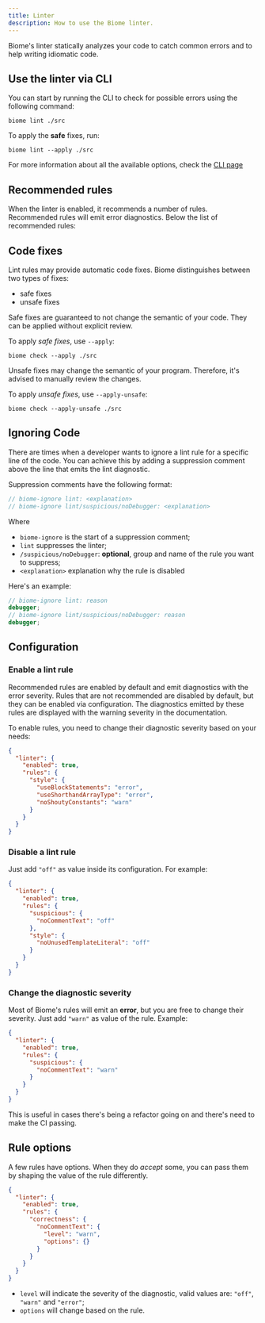 ```yaml
---
title: Linter
description: How to use the Biome linter.
---
```



Biome's linter statically analyzes your code to catch common errors and to help writing idiomatic code.

<NumberOfRules />

## Use the linter via CLI

You can start by running the CLI to check for possible errors using the following command:

```shell
biome lint ./src
```

To apply the **safe** fixes, run:

```shell
biome lint --apply ./src
```

For more information about all the available options, check the [CLI page](/reference/cli#biome-lint)

## Recommended rules

When the linter is enabled, it recommends a number of rules. Recommended rules will emit error diagnostics. Below the list of recommended rules:
<RecommendedRulesMd />
<RecommendedRules />

## Code fixes

Lint rules may provide automatic code fixes.
Biome distinguishes between two types of fixes:

- safe fixes
- unsafe fixes

Safe fixes are guaranteed to not change the semantic of your code.
They can be applied without explicit review.

To apply _safe fixes_, use `--apply`:

```shell
biome check --apply ./src
```

Unsafe fixes may change the semantic of your program.
Therefore, it's advised to manually review the changes.

To apply _unsafe fixes_, use `--apply-unsafe`:

```shell
biome check --apply-unsafe ./src
```

## Ignoring Code

There are times when a developer wants to ignore a lint rule for a specific line of the code.
You can achieve this by adding a suppression comment above the line that emits the lint diagnostic.

Suppression comments have the following format:

```js
// biome-ignore lint: <explanation>
// biome-ignore lint/suspicious/noDebugger: <explanation>
```

Where

- `biome-ignore` is the start of a suppression comment;
- `lint` suppresses the linter;
- `/suspicious/noDebugger`: **optional**, group and name of the rule you want to suppress;
- `<explanation>` explanation why the rule is disabled

Here's an example:

```ts
// biome-ignore lint: reason
debugger;
// biome-ignore lint/suspicious/noDebugger: reason
debugger;
```


## Configuration

### Enable a lint rule

Recommended rules are enabled by default and emit diagnostics with the error severity.
Rules that are not recommended are disabled by default, but they can be enabled via configuration.
The diagnostics emitted by these rules are displayed with the warning severity in the documentation.

To enable rules, you need to change their diagnostic severity based on your needs:

```json
{
  "linter": {
    "enabled": true,
    "rules": {
      "style": {
        "useBlockStatements": "error",
        "useShorthandArrayType": "error",
        "noShoutyConstants": "warn"
      }
    }
  }
}
```

### Disable a lint rule

Just add `"off"` as value inside its configuration. For example:

```json
{
  "linter": {
    "enabled": true,
    "rules": {
      "suspicious": {
        "noCommentText": "off"
      },
      "style": {
        "noUnusedTemplateLiteral": "off"
      }
    }
  }
}
```

### Change the diagnostic severity

Most of Biome's rules will emit an **error**, but you are free to change their severity.
Just add `"warn"` as value of the rule. Example:

```json
{
  "linter": {
    "enabled": true,
    "rules": {
      "suspicious": {
        "noCommentText": "warn"
      }
    }
  }
}
```

This is useful in cases there's being a refactor going on and there's need to make the CI passing.

## Rule options

A few rules have options.
When they do _accept_ some, you can pass them by shaping the value of the rule differently.

```json
{
  "linter": {
    "enabled": true,
    "rules": {
      "correctness": {
        "noCommentText": {
          "level": "warn",
          "options": {}
        }
      }
    }
  }
}
```

- `level` will indicate the severity of the diagnostic, valid values are: `"off"`, `"warn"` and `"error"`;
- `options` will change based on the rule.
